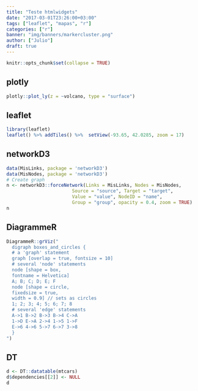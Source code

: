 ```yaml
---
title: "Teste htmlwidgets"
date: "2017-03-01T23:26:00+03:00"
tags: ["leaflet", "mapas", "r"]
categories: ["r"]
banner: "img/banners/markercluster.png"
author: ["Julio"]
draft: true
---
```


```r
knitr::opts_chunk$set(collapse = TRUE)
```

## plotly

```r
plotly::plot_ly(z = ~volcano, type = "surface")
```

## leaflet

```r
library(leaflet)
leaflet() %>% addTiles() %>%  setView(-93.65, 42.0285, zoom = 17)
```

## networkD3

```r
data(MisLinks, package = 'networkD3')
data(MisNodes, package = 'networkD3')
# Create graph
n <- networkD3::forceNetwork(Links = MisLinks, Nodes = MisNodes,
                        Source = "source", Target = "target",
                        Value = "value", NodeID = "name",
                        Group = "group", opacity = 0.4, zoom = TRUE)
n
```


## DiagrammeR

```r
DiagrammeR::grViz("
  digraph boxes_and_circles {
  # a 'graph' statement
  graph [overlap = true, fontsize = 10]
  # several 'node' statements
  node [shape = box,
  fontname = Helvetica]
  A; B; C; D; E; F
  node [shape = circle,
  fixedsize = true,
  width = 0.9] // sets as circles
  1; 2; 3; 4; 5; 6; 7; 8
  # several 'edge' statements
  A->1 B->2 B->3 B->4 C->A
  1->D E->A 2->4 1->5 1->F
  E->6 4->6 5->7 6->7 3->8
  }
")

```

## DT

```r
d <- DT::datatable(mtcars)
d$dependencies[[2]] <- NULL
d
```
